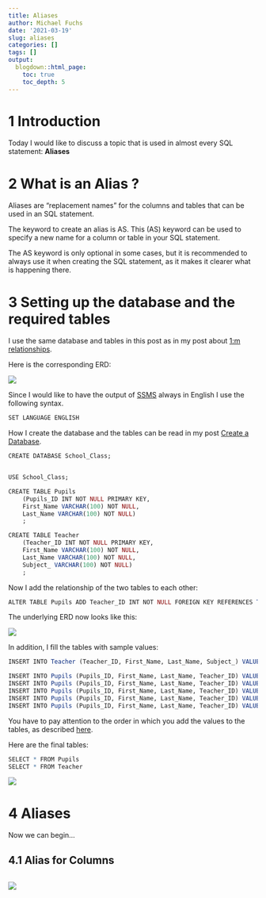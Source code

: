 ```yaml
---
title: Aliases
author: Michael Fuchs
date: '2021-03-19'
slug: aliases
categories: []
tags: []
output:
  blogdown::html_page:
    toc: true
    toc_depth: 5
---
```



# 1 Introduction

Today I would like to discuss a topic that is used in almost every SQL statement: **Aliases** 


# 2 What is an Alias ?


Aliases are "replacement names" for the columns and tables that can be used in an SQL statement. 

The keyword to create an alias is AS. This (AS) keyword can be used to specify a new name for a column or table in your SQL statement.

The AS keyword is only optional in some cases, but it is recommended to always use it when creating the SQL statement, as it makes it clearer what is happening there.



# 3 Setting up the database and the required tables

I use the same database and tables in this post as in my post about [1:m relationships](https://michael-fuchs-sql.netlify.app/2021/03/13/create-a-1-m-relationship/). 

Here is the corresponding ERD:

![](/post/2021-03-19-aliases_files/p7p1.png)


Since I would like to have the output of [SSMS](https://docs.microsoft.com/en-us/sql/ssms/sql-server-management-studio-ssms?view=sql-server-ver15) always in English I use the following syntax.

```r
SET LANGUAGE ENGLISH
```

How I create the database and the tables can be read in my post [Create a Database](https://michael-fuchs-sql.netlify.app/2021/03/07/create-a-database/#create-a-new-database). 


```r
CREATE DATABASE School_Class;


USE School_Class;

CREATE TABLE Pupils
    (Pupils_ID INT NOT NULL PRIMARY KEY,
    First_Name VARCHAR(100) NOT NULL,
    Last_Name VARCHAR(100) NOT NULL)
    ;

CREATE TABLE Teacher
    (Teacher_ID INT NOT NULL PRIMARY KEY,
    First_Name VARCHAR(100) NOT NULL,
    Last_Name VARCHAR(100) NOT NULL,
    Subject_ VARCHAR(100) NOT NULL)
    ;
```


Now I add the relationship of the two tables to each other: 

```r
ALTER TABLE Pupils ADD Teacher_ID INT NOT NULL FOREIGN KEY REFERENCES Teacher(Teacher_ID);
```

The underlying ERD now looks like this:

![](/post/2021-03-19-aliases_files/p7p2.png)

In addition, I fill the tables with sample values:

```r
INSERT INTO Teacher (Teacher_ID, First_Name, Last_Name, Subject_) VALUES (317, 'Andrew', 'Evergreen', 'History')

INSERT INTO Pupils (Pupils_ID, First_Name, Last_Name, Teacher_ID) VALUES (1, 'Max', 'Steel', 317)
INSERT INTO Pupils (Pupils_ID, First_Name, Last_Name, Teacher_ID) VALUES (2, 'Jessy', 'Williams', 317)
INSERT INTO Pupils (Pupils_ID, First_Name, Last_Name, Teacher_ID) VALUES (3, 'Marc', 'Pike', 317)
INSERT INTO Pupils (Pupils_ID, First_Name, Last_Name, Teacher_ID) VALUES (4, 'Emily', 'Taylor', 317)
INSERT INTO Pupils (Pupils_ID, First_Name, Last_Name, Teacher_ID) VALUES (5, 'Alex', 'Smith', 317)
```

You have to pay attention to the order in which you add the values to the tables, as described [here](https://michael-fuchs-sql.netlify.app/2021/03/13/create-a-1-m-relationship/#filling-the-tables).


Here are the final tables:

```r
SELECT * FROM Pupils
SELECT * FROM Teacher
```

![](/post/2021-03-19-aliases_files/p7p3.png)


# 4 Aliases

Now we can begin...


## 4.1 Alias for Columns





```r

```

![](/post/2021-03-19-aliases_files/p7p.png)








